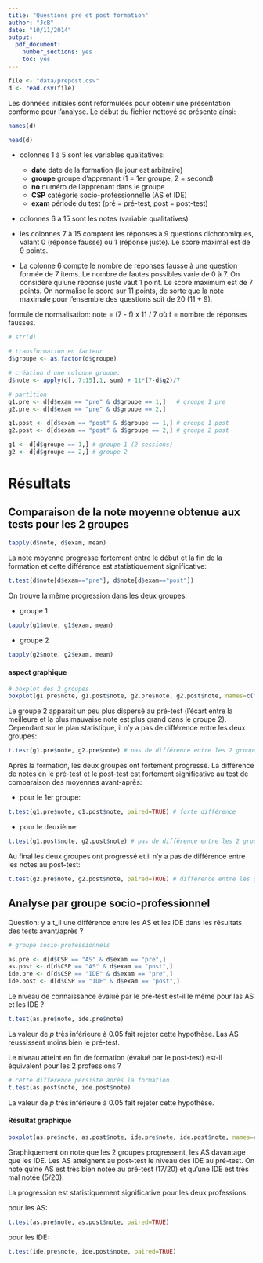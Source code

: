 ```yaml
---
title: "Questions pré et post formation"
author: "JcB"
date: "10/11/2014"
output:
  pdf_document:
    number_sections: yes
    toc: yes
---
```


```r
file <- "data/prepost.csv"
d <- read.csv(file)
```
Les données initiales sont reformulées pour obtenir une présentation conforme pour l'analyse. Le début du fichier nettoyé se présente ainsi:
```r
names(d)

head(d)
```

- colonnes 1 à 5 sont les variables qualitatives:

    - __date__ date de la formation (le jour est arbitraire)
    - __groupe__ groupe d'apprenant (1 = 1er groupe, 2 = second)
    - __no__ numéro de l'apprenant dans le groupe
    - __CSP__ catégorie socio-professionnelle (AS et IDE)
    - __exam__ période du test (pré = pré-test, post = post-test)
    
- colonnes 6 à 15 sont les notes (variable qualitatives)

- les colonnes 7 à 15 comptent les réponses à 9 questions dichotomiques, valant 0 (réponse fausse) ou 1 (réponse juste). Le score maximal est de 9 points.

- La colonne 6 compte le nombre de réponses fausse à une question formée de 7 items. Le nombre de fautes possibles varie de 0 à 7. On considère qu'une réponse juste vaut 1 point. Le score maximum est de 7 points. On normalise le score sur 11 points, de sorte que la note maximale pour l'ensemble des questions soit de 20 (11 + 9).

formule de normalisation: note = (7 - f) x 11 / 7 où f = nombre de réponses fausses.

```r

# str(d)

# transformation en facteur
d$groupe <- as.factor(d$groupe)

# création d'une colonne groupe:
d$note <- apply(d[, 7:15],1, sum) + 11*(7-d$q2)/7

# partition
g1.pre <- d[d$exam == "pre" & d$groupe == 1,]   # groupe 1 pre
g2.pre <- d[d$exam == "pre" & d$groupe == 2,]

g1.post <- d[d$exam == "post" & d$groupe == 1,] # groupe 1 post
g2.post <- d[d$exam == "post" & d$groupe == 2,] # groupe 2 post

g1 <- d[d$groupe == 1,] # groupe 1 (2 sessions)
g2 <- d[d$groupe == 2,] # groupe 2
```

Résultats
=========

Comparaison de la note moyenne obtenue aux tests pour les 2 groupes
-------------------------------------------------------------------

```r
tapply(d$note, d$exam, mean)
```
La note moyenne progresse fortement entre le début et la fin de la formation et cette différence est statistiquement significative:
```r
t.test(d$note[d$exam=="pre"], d$note[d$exam=="post"])
```
On trouve la même progression dans les deux groupes:

- groupe 1
```r
tapply(g1$note, g1$exam, mean)
```

- groupe 2
```r
tapply(g2$note, g2$exam, mean)
```


#### aspect graphique


```r
# boxplot des 2 groupes
boxplot(g1.pre$note, g1.post$note, g2.pre$note, g2.post$note, names=c("G1\npré-test", "G1\npost-test", "G2\npré-test", "G2\npost-test"), col=c(2,2,3,3), main = "Notes des 2 groupes aux pré et post-tests", ylab = "Note sur 20")
```

Le groupe 2 apparait un peu plus dispersé au pré-test (l'écart entre la meilleure et la plus mauvaise note est plus grand dans le groupe 2). Cependant sur le plan statistique, il n'y a pas de différence entre les deux groupes:

```r
t.test(g1.pre$note, g2.pre$note) # pas de différence entre les 2 groupes
```
Après la formation, les deux groupes ont fortement progressé. La différence de notes en le pré-test et le post-test est fortement significative au test de comparaison des moyennes avant-après:

- pour le 1er groupe:

```r
t.test(g1.pre$note, g1.post$note, paired=TRUE) # forte différence
```

- pour le deuxième:

```r
t.test(g1.post$note, g2.post$note) # pas de différence entre les 2 groupes
```

Au final les deux groupes ont progressé et il n'y a pas de différence entre les notes au post-test:

```r
t.test(g2.pre$note, g2.post$note, paired=TRUE) # différence entre les groupes
```



Analyse par groupe socio-professionnel
--------------------------------------

Question: y a t_il une différence entre les AS et les IDE dans les résultats des tests avant/après ?

```r
# groupe socio-professionnels

as.pre <- d[d$CSP == "AS" & d$exam == "pre",]
as.post <- d[d$CSP == "AS" & d$exam == "post",]
ide.pre <- d[d$CSP == "IDE" & d$exam == "pre",]
ide.post <- d[d$CSP == "IDE" & d$exam == "post",]
```

Le niveau de connaissance évalué par le pré-test est-il le même pour las AS et les IDE ?

```r
t.test(as.pre$note, ide.pre$note)
```

La valeur de _p_ très inférieure à 0.05 fait rejeter cette hypothèse. Las AS réussissent moins bien le pré-test.

Le niveau atteint en fin de formation (évalué par le post-test) est-il équivalent pour les 2 professions ?

```r

# cette différence persiste après la formation.
t.test(as.post$note, ide.post$note)
```

La valeur de _p_ très inférieure à 0.05 fait rejeter cette hypothèse.

#### Résultat graphique

```r
boxplot(as.pre$note, as.post$note, ide.pre$note, ide.post$note, names=c("AS\npré-test", "AS\npost-test", "IDE\npré-test", "IDE\npost-test"), col=c(4,4,5,5), main="Notes aux tests - Comparaison AS - IDE", ylab = "Note sur 20")
```

Graphiquement on note que les 2 groupes progressent, les AS davantage que les IDE. Les AS atteignent au post-test le niveau des IDE au pré-test. On note qu'ne AS est très bien notée au pré-test (17/20) et qu'une IDE est très mal notée (5/20).

La progression est statistiquement significative pour les deux professions:

pour les AS:

```r
t.test(as.pre$note, as.post$note, paired=TRUE)
```

pour les IDE:

```r
t.test(ide.pre$note, ide.post$note, paired=TRUE)
```









